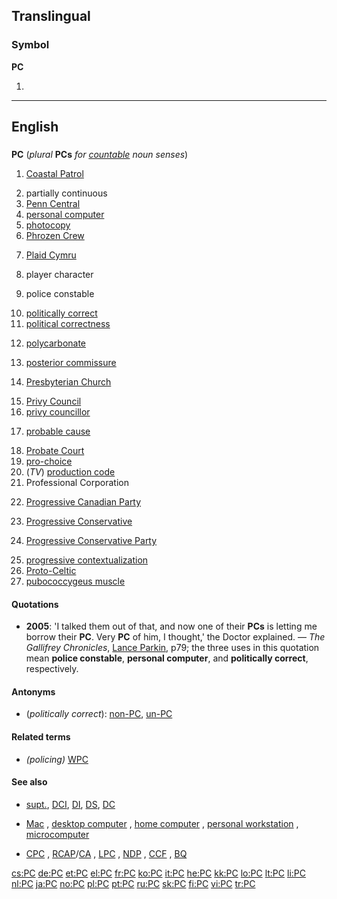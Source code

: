 {{also|pc|pC}}
==Translingual==

===Symbol===
'''PC'''

# {{SI-unit-abb|peta|coulomb|[[electric charge]]}}

----

==English==

==={{initialism}}===
'''PC''' (''plural'' '''PCs''' ''for [[countable]] noun senses'')

<!--"petacoulomb" is a translingual symbol - see above-->
# {{US|navy}} [[w:Coastal Patrol|Coastal Patrol]]
# partially continuous
# [[w:Penn Central|Penn Central]]
# [[personal computer]]
# [[photocopy]]
# [[w:Phrozen Crew|Phrozen Crew]]
# {{UK|politics}} [[w:Plaid Cymru|Plaid Cymru]]
# player character
# {{British}}{{Canada}} police constable
# [[politically correct]]
# [[political correctness]]
# {{organic compound}} [[polycarbonate]]
# [[w:Posterior commissure|posterior commissure]]
# {{US}} [[w:Presbyterian Church|Presbyterian Church]]
# [[privy council|Privy Council]]
# [[privy councillor]]
# {{US}} [[probable cause]]
# [[w:Probate Court|Probate Court]]
# [[pro-choice]]
# (''TV'') [[w:Production code|production code]]
# Professional Corporation
# {{Canada|politics}} [[w:Progressive Canadian Party|Progressive Canadian Party]]
# {{Canada|politics|dated}} [[Progressive Conservative]]
# {{Canada|politics|dated}} [[Progressive Conservative Party]]
# [[w:Progressive contextualization|progressive contextualization]]
# [[Proto-Celtic]]
# [[w:Pubococcygeus muscle|pubococcygeus muscle]]

====Quotations====
* '''2005''': 'I talked them out of that, and now one of their '''PCs''' is letting me borrow their '''PC'''. Very '''PC''' of him, I thought,' the Doctor explained. &mdash; ''The Gallifrey Chronicles'', [[Lance Parkin|Lance Parkin]], p79; the three uses in this quotation mean '''police constable''', '''personal computer''', and '''politically correct''', respectively.

====Antonyms====
* (''politically correct''): [[non-PC]], [[un-PC]]

====Related terms====
* ''(policing)'' [[WPC]]

====See also====
* {{sense|policing}} [[supt.]], [[DCI]], [[DI]], [[DS]], [[DC]]
* {{sense|computing}} [[Mac]] , [[desktop computer]] , [[home computer]] , [[personal workstation]] , [[microcomputer]]
* {{sense|Canadian politics}} [[CPC]] , [[RCAP]]/[[CA]] , [[LPC]] , [[NDP]] , [[CCF]] , [[BQ]]

[[cs:PC]]
[[de:PC]]
[[et:PC]]
[[el:PC]]
[[fr:PC]]
[[ko:PC]]
[[it:PC]]
[[he:PC]]
[[kk:PC]]
[[lo:PC]]
[[lt:PC]]
[[li:PC]]
[[nl:PC]]
[[ja:PC]]
[[no:PC]]
[[pl:PC]]
[[pt:PC]]
[[ru:PC]]
[[sk:PC]]
[[fi:PC]]
[[vi:PC]]
[[tr:PC]]